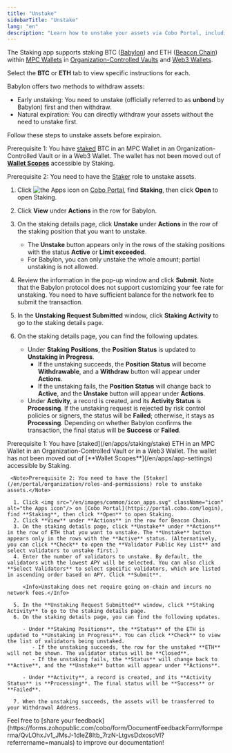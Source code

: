 ```yaml
---
title: "Unstake"
sidebarTitle: "Unstake"
lang: "en"
description: "Learn how to unstake your assets via Cobo Portal, including the process and implications of withdrawing staked tokens."
---
```

<Info>The Staking app supports staking BTC ([Babylon](https://babylonlabs.io/)) and ETH ([Beacon Chain](https://ethereum.org/en/roadmap/beacon-chain/)) within [MPC Wallets](/en/portal/mpc-wallets/introduction) in [Organization-Controlled Vaults](/en/portal/mpc-wallets/ocw/create-mpc-vault) and [Web3 Wallets](/en/portal/custodial-wallets/web3-wallets/set-up).</Info>

Select the **BTC** or **ETH** tab to view specific instructions for each.

<Tabs>
  <Tab title="BTC">
   Babylon offers two methods to withdraw assets:

   - Early unstaking: You need to unstake (officially referred to as **unbond** by Babylon) first and then withdraw.
   - Natural expiration: You can directly withdraw your assets without the need to unstake first.

   Follow these steps to unstake assets before expiraion.

   <Note>Prerequisite 1: You have [staked](/en/apps/staking/stake) BTC in an MPC Wallet in an Organization-Controlled Vault or in a Web3 Wallet. The wallet has not been moved out of [**Wallet Scopes**](/en/apps/app-settings) accessible by Staking.</Note>

   <Note>Prerequisite 2: You need to have the [Staker](/en/portal/organization/roles-and-permissions) role to unstake assets.</Note>

   1. Click <img src="/en/images/common/icon_apps.svg" className="icon" alt="the Apps icon"/> on [Cobo Portal](https://portal.cobo.com/login), find **Staking**, then click **Open** to open Staking.
   2. Click **View** under **Actions** in the row for Babylon.
   3. On the staking details page, click **Unstake** under **Actions** in the row of the staking position that you want to unstake. 

      - The **Unstake** button appears only in the rows of the staking positions with the status **Active** or **Limit exceeded**.
      - For Babylon, you can only unstake the whole amount; partial unstaking is not allowed.

   4. Review the information in the pop-up window and click **Submit**. Note that the Babylon protocol does not support customizing your fee rate for unstaking. You need to have sufficient balance for the network fee to submit the transaction.
   5. In the **Unstaking Request Submitted** window, click **Staking Activity** to go to the staking details page.
   6. On the staking details page, you can find the following updates.

      - Under **Staking Positions**, the **Position Status** is updated to **Unstaking in Progress**.
         - If the unstaking succeeds, the **Position Status** will become **Withdrawable**, and a **Withdraw** button will appear under **Actions**.
         - If the unstaking fails, the **Position Status** will change back to **Active**, and the **Unstake** button will appear under **Actions**.
      - Under **Activity**, a record is created, and its **Activity Status** is **Processing**. If the unstaking request is rejected by risk control policies or signers, the status will be **Failed**; otherwise, it stays as **Processing**. Depending on whether Babylon confirms the transaction, the final status will be **Success** or **Failed**.
  </Tab>
  <Tab title="ETH">
     <Note>Prerequisite 1: You have [staked](/en/apps/staking/stake) ETH in an MPC Wallet in an Organization-Controlled Vault or in a Web3 Wallet. The wallet has not been moved out of [**Wallet Scopes**](/en/apps/app-settings) accessible by Staking.</Note>
     
     <Note>Prerequisite 2: You need to have the [Staker](/en/portal/organization/roles-and-permissions) role to unstake assets.</Note>

      1. Click <img src="/en/images/common/icon_apps.svg" className="icon" alt="the Apps icon"/> on [Cobo Portal](https://portal.cobo.com/login), find **Staking**, then click **Open** to open Staking.
      2. Click **View** under **Actions** in the row for Beacon Chain.
      3. On the staking details page, click **Unstake** under **Actions** in the row of ETH that you want to unstake. The **Unstake** button appears only in the rows with the **Active** status. (Alternatively, you can click **Check** to open the **Validator Public Key List** and select validators to unstake first.)
      4. Enter the number of validators to unstake. By default, the validators with the lowest APY will be selected. You can also click **Select Validators** to select specific validators, which are listed in ascending order based on APY. Click **Submit**.

         <Info>Unstaking does not require going on-chain and incurs no network fees.</Info>

      5. In the **Unstaking Request Submitted** window, click **Staking Activity** to go to the staking details page.
      6. On the staking details page, you can find the following updates.

         - Under **Staking Positions**, the **Status** of the ETH is updated to **Unstaking in Progress**. You can click **Check** to view the list of validators being unstaked.
            - If the unstaking succeeds, the row for the unstaked **ETH** will not be shown. The validator status will be **Closed**.
            - If the unstaking fails, the **Status** will change back to **Active**, and the **Unstake** button will appear under **Actions**.

         - Under **Activity**, a record is created, and its **Activity Status** is **Processing**. The final status will be **Success** or **Failed**.

      7. When the unstaking succeeds, the assets will be transferred to your Withdrawal Address.
  </Tab>
</Tabs>
<Tip>Feel free to [share your feedback](https://forms.zohopublic.com/cobo/form/DocumentFeedbackForm/formperma/QvLOhxJv1_JMsJ-1dleZ8Itb_7rzN-LtgvsDdxosoVI?referrername=manuals) to improve our documentation!</Tip>